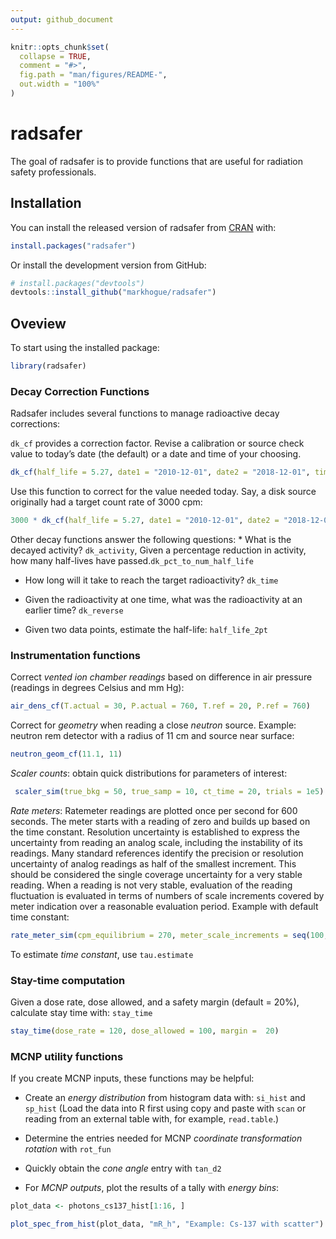 ```yaml
---
output: github_document
---
```


<!-- README.md is generated from README.Rmd. Please edit that file -->

```r
knitr::opts_chunk$set(
  collapse = TRUE,
  comment = "#>",
  fig.path = "man/figures/README-",
  out.width = "100%"
)
```
# radsafer

The goal of radsafer is to provide functions that are useful for radiation safety professionals.

## Installation

You can install the released version of radsafer from [CRAN](https://CRAN.R-project.org) with:

``` r
install.packages("radsafer")
```
Or install the development version from GitHub:
 
```r
# install.packages("devtools")
devtools::install_github("markhogue/radsafer")
```

## Oveview
To start using the installed package: 

```r
library(radsafer)
```

### Decay Correction Functions
Radsafer includes several functions to manage radioactive decay corrections:

`dk_cf` provides a correction factor. Revise a calibration or source check value to today's date (the default) or a date and time of your choosing. 

```r
dk_cf(half_life = 5.27, date1 = "2010-12-01", date2 = "2018-12-01", time_unit = "y")
```
Use this function to correct for the value needed today. Say, a disk source originally had a target count rate of 3000 cpm:
```r
3000 * dk_cf(half_life = 5.27, date1 = "2010-12-01", date2 = "2018-12-01", time_unit = "y")
```

Other decay functions answer the following questions: 
* What is the decayed activity? `dk_activity`, Given a percentage reduction in activity, how many half-lives have passed.`dk_pct_to_num_half_life`

* How long will it take to reach the target radioactivity? `dk_time`

* Given the radioactivity at one time, what was the radioactivity at an earlier time? `dk_reverse`

* Given two data points, estimate the half-life: `half_life_2pt`

### Instrumentation functions
Correct _vented ion chamber readings_ based on difference in air pressure (readings in degrees Celsius and mm Hg):
```r
air_dens_cf(T.actual = 30, P.actual = 760, T.ref = 20, P.ref = 760)
```

Correct for _geometry_ when reading a close _neutron_ source. Example: neutron rem detector with a radius of 11 cm and source near surface:
```r
neutron_geom_cf(11.1, 11)
```

_Scaler counts_: obtain quick distributions for parameters of interest:
```r
 scaler_sim(true_bkg = 50, true_samp = 10, ct_time = 20, trials = 1e5)
```

_Rate meters_: Ratemeter readings are plotted once per second for 600 seconds. The meter starts with a reading of zero and builds up based on the time constant. Resolution uncertainty is established to express the uncertainty from reading an analog scale, including the instability of its readings. Many standard references identify the precision or resolution uncertainty of analog readings as half of the smallest increment. This should be considered the single coverage uncertainty for a very stable reading. When a reading is not very stable, evaluation of the reading fluctuation is evaluated in terms of numbers of scale increments covered by meter indication over a reasonable evaluation period. Example with default time constant:
```r
rate_meter_sim(cpm_equilibrium = 270, meter_scale_increments = seq(100, 1000, 20))
```
To estimate _time constant_, use `tau.estimate`

### Stay-time computation
Given a dose rate, dose allowed, and a safety margin (default = 20%), calculate stay time with: `stay_time`
```r
stay_time(dose_rate = 120, dose_allowed = 100, margin =  20)
```

### MCNP utility functions
If you create MCNP inputs, these functions may be helpful:

* Create an _energy distribution_ from histogram data with: `si_hist` and `sp_hist` (Load the data into R first using copy and paste with `scan` or reading from an external table with, for example, `read.table`.)

* Determine the entries needed for MCNP _coordinate transformation rotation_ with `rot_fun`

* Quickly obtain the _cone angle_ entry with `tan_d2`

* For _MCNP outputs_, plot the results of a tally with _energy bins_:
```r
plot_data <- photons_cs137_hist[1:16, ]
```
```r
plot_spec_from_hist(plot_data, "mR_h", "Example: Cs-137 with scatter")
```
